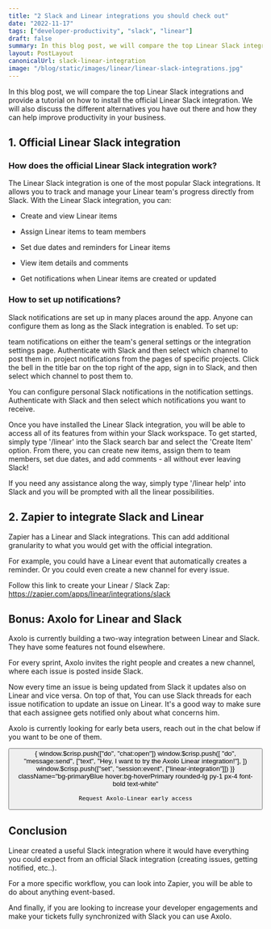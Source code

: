 ```yaml
---
title: "2 Slack and Linear integrations you should check out"
date: "2022-11-17"
tags: ["developer-productivity", "slack", "linear"]
draft: false
summary: In this blog post, we will compare the top Linear Slack integrations and provide a tutorial on how to install the official Linear Slack integration. We will also discuss the different alternatives you have out there and how they can help improve productivity in your business.
layout: PostLayout
canonicalUrl: slack-linear-integration
image: "/blog/static/images/linear/linear-slack-integrations.jpg"
---
```


In this blog post, we will compare the top Linear Slack integrations and provide a tutorial on how to install the official Linear Slack integration. We will also discuss the different alternatives you have out there and how they can help improve productivity in your business.

<TOCInline toc={props.toc} toHeading={2} asDisclosure />

## 1. Official Linear Slack integration

### How does the official Linear Slack integration work?

The Linear Slack integration is one of the most popular Slack integrations. It allows you to track and manage your Linear team's progress directly from Slack. With the Linear Slack integration, you can:

- Create and view Linear items

- Assign Linear items to team members

- Set due dates and reminders for Linear items

- View item details and comments

- Get notifications when Linear items are created or updated
  <ImageContainer
    alt="linear-official-slack-integration"
    src="/blog/static/images/linear/linear-official-slack-integration.jpeg"
    classNameDiv=""
    classNameImage=""
    width={679}
    height={424}
  />

### How to set up notifications?

Slack notifications are set up in many places around the app. Anyone can configure them as long as the Slack integration is enabled. To set up:

team notifications on either the team's general settings or the integration settings page. Authenticate with Slack and then select which channel to post them in.
project notifications from the pages of specific projects. Click the bell in the title bar on the top right of the app, sign in to Slack, and then select which channel to post them to.

You can configure personal Slack notifications in the notification settings. Authenticate with Slack and then select which notifications you want to receive.

Once you have installed the Linear Slack integration, you will be able to access all of its features from within your Slack workspace. To get started, simply type '/linear' into the Slack search bar and select the 'Create Item' option. From there, you can create new items, assign them to team members, set due dates, and add comments - all without ever leaving Slack!

If you need any assistance along the way, simply type '/linear help' into Slack and you will be prompted with all the linear possibilities.

## 2. Zapier to integrate Slack and Linear

Zapier has a Linear and Slack integrations. This can add additional granularity to what you would get with the official integration.

For example, you could have a Linear event that automatically creates a reminder. Or you could even create a new channel for every issue.

Follow this link to create your Linear / Slack Zap: https://zapier.com/apps/linear/integrations/slack

<div style={{ display: "flex", justifyContent: "center" }}>
  <ImageContainer
    alt="zapier-slack-linear-integration"
    src="/blog/static/images/linear/zapier-slack-linear-integration.jpg"
    classNameImage="contents"
    width={2224}
    height={1276}
  />
</div>

## Bonus: Axolo for Linear and Slack

Axolo is currently building a two-way integration between Linear and Slack. They have some features not found elsewhere.

For every sprint, Axolo invites the right people and creates a new channel, where each issue is posted inside Slack.

Now every time an issue is being updated from Slack it updates also on Linear and vice versa. On top of that, You can use Slack threads for each issue notification to update an issue on Linear. It's a good way to make sure that each assignee gets notified only about what concerns him.

Axolo is currently looking for early beta users, reach out in the chat below if you want to be one of them.

<div 
    className="flex justify-center bg-primary rounded-sm py-2 px-4 font-bold text-white"
>
  <button
    onClick={() => {
      window.$crisp.push(["do", "chat:open"])
      window.$crisp.push([
        "do",
        "message:send",
        ["text", "Hey, I want to try the Axolo Linear integration!"],
      ])
      window.$crisp.push(["set", "session:event", ["linear-integration"]])
    }}
    className="bg-primaryBlue hover:bg-hoverPrimary rounded-lg py-1 px-4 font-bold text-white"

>

    Request Axolo-Linear early access

  </button>
</div>

## Conclusion

Linear created a useful Slack integration where it would have everything you could expect from an official Slack integration (creating issues, getting notified, etc..).

For a more specific workflow, you can look into Zapier, you will be able to do about anything event-based.

And finally, if you are looking to increase your developer engagements and make your tickets fully synchronized with Slack you can use Axolo.
